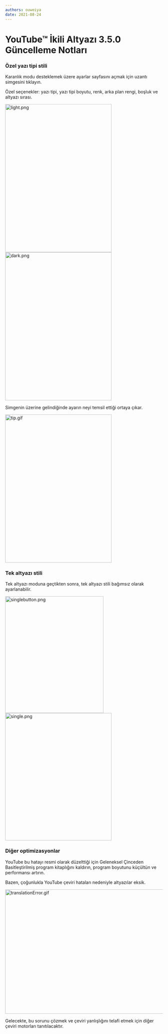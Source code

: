 ```yaml
---
authors: ouweiya
date: 2021-08-24
---
```



# YouTube™ İkili Altyazı 3.5.0 Güncelleme Notları

### Özel yazı tipi stili

Karanlık modu desteklemek üzere ayarlar sayfasını açmak için uzantı simgesini tıklayın.

Özel seçenekler: yazı tipi, yazı tipi boyutu, renk, arka plan rengi, boşluk ve altyazı sırası.

<img src={light} alt="light.png" width="340" height="472" />
<img src={dark} alt="dark.png" width="340" height="472" />

<Tip>Simgenin üzerine gelindiğinde ayarın neyi temsil ettiği ortaya çıkar.</Tip>

<img src={tip} alt="tip.gif" width="340" height="472" />

### Tek altyazı stili

Tek altyazı moduna geçtikten sonra, tek altyazı stili bağımsız olarak ayarlanabilir.

<img src={singlebutton} alt="singlebutton.png" width="314" height="372" />
<img src={single} alt="single.png" width="340" height="406" />

### Diğer optimizasyonlar

YouTube bu hatayı resmi olarak düzelttiği için Geleneksel Çinceden Basitleştirilmiş program kitaplığını kaldırın, program boyutunu küçültün ve performansı artırın.

<Tip>Bazen, çoğunlukla YouTube çeviri hataları nedeniyle altyazılar eksik.</Tip>

<img src={translationError} alt="translationError.gif" width="700" height="396" />

Gelecekte, bu sorunu çözmek ve çeviri yanlışlığını telafi etmek için diğer çeviri motorları tanıtılacaktır.

<WebStore />